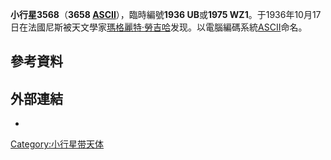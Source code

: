 {{Infobox planet
|width = 25em
|name = ASCII
|symbol = 
|background = #FFFFC0
|image = 
|caption = 
|discovery_ref = <ref name="JPL">{{cite web|title=3568 ASCII|url=http://ssd.jpl.nasa.gov/sbdb.cgi?sstr=3568+ASCII|accessdate=18 December 2010|date=2003-08-29|publisher=JPL Small-Body Database}}</ref>
|discoverer = [[瑪格麗特·勞吉哈|瑪格麗特·勞吉哈]]
|discovered = 1936年10月17日
|discovery_site = [[法国|法国]][[尼斯|尼斯]]
|mp_name = 3568
|named_after = [[ASCII|ASCII]]
|mp_category = <!--(Minor planet category)-->
|alt_names = 1936 UB, 1975 WZ1
|orbit_ref = <ref name="JPL" />
|epoch = February 8, 2011
|aphelion = 3.9025900 AU
|perihelion = 2.3826322 AU
|semimajor = 3.1426111 AU
|eccentricity = 0.2418304
|period = 2034.8592875 days
|avg_speed = <!--(Average orbital speed)-->
|inclination = 19.43254°
|asc_node = 58.39713°
|mean_anomaly = 164.95366°
|arg_peri = 280.16168°
|satellites = 
|dimensions = 
|mass = 
|density = 
|surface_grav = <!--(Equatorial surface gravity)-->
|escape_velocity = 
|sidereal_day = 
|axial_tilt = 
|pole_ecliptic_lat = <!--(Pole ecliptic latitude)-->
|pole_ecliptic_lon = <!--(Pole ecliptic longitude)-->
|albedo = 
|temp_name1 = 
|mean_temp_1 = 
|max_temp_1 = 
|temp_name2 = 
|max_temp_2 = 
|spectral_type = 
|abs_magnitude = 12.1
}}

'''小行星3568'''（'''3658 [[ASCII|ASCII]]'''），臨時編號'''1936 UB'''或'''1975 WZ1'''。于1936年10月17日在法國尼斯被天文學家[[瑪格麗特·勞吉哈|瑪格麗特·勞吉哈]]发现。以電腦編碼系統[[ASCII|ASCII]]命名。

==參考資料==
{{Reflist}}

==外部連結==
* {{JPL small body}}

{{Minor Planet Number|[[小行星3567|3567 Alvema]]|[[小行星3569|3569 Kumon]]}}
{{小天體}}
{{beltasteroid-stub}}

[[Category:小行星带天体|Category:小行星带天体]]
